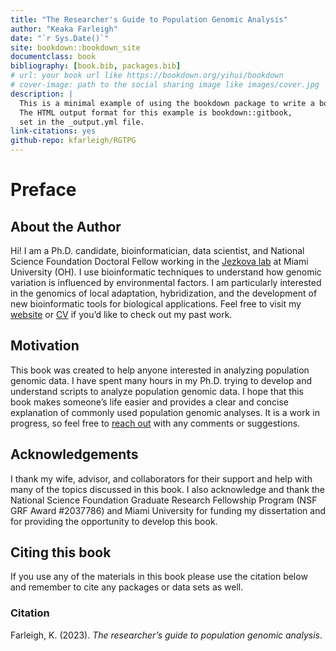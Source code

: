 --- 
title: "The Researcher's Guide to Population Genomic Analysis"
author: "Keaka Farleigh"
date: "`r Sys.Date()`"
site: bookdown::bookdown_site
documentclass: book
bibliography: [book.bib, packages.bib]
# url: your book url like https://bookdown.org/yihui/bookdown
# cover-image: path to the social sharing image like images/cover.jpg
description: |
  This is a minimal example of using the bookdown package to write a book.
  The HTML output format for this example is bookdown::gitbook,
  set in the _output.yml file.
link-citations: yes
github-repo: kfarleigh/RGTPG
---

# Preface {-}
## About the Author {-}
Hi! I am a Ph.D. candidate, bioinformatician, data scientist, and National Science Foundation Doctoral Fellow working in the [Jezkova lab](https://caloprymnus.com/) at Miami University (OH). I use bioinformatic techniques to understand how genomic variation is influenced by environmental factors. I am particularly interested in the genomics of local adaptation, hybridization, and the development of new bioinformatic tools for biological applications. Feel free to visit my [website](https://kfarleigh.github.io/) or [CV](https://kfarleigh.github.io/CV/KFarleigh_CV_1-13-2023.pdf) if you'd like to check out my past work. 

## Motivation  {-}
This book was created to help anyone interested in analyzing population genomic data. I have spent many hours in my Ph.D. trying to develop and understand scripts to analyze population genomic data. I hope that this book makes someone's life easier and provides a clear and concise explanation of commonly used population genomic analyses. It is a work in progress, so feel free to [reach out](https://kfarleigh.github.io/contact/) with any comments or suggestions.


## Acknowledgements {-}
I thank my wife, advisor, and collaborators for their support and help with many of the topics discussed in this book. I also acknowledge and thank the National Science Foundation Graduate Research Fellowship Program (NSF GRF Award #2037786) and Miami University for funding my dissertation and for providing the opportunity to develop this book.

## Citing this book {-}
If you use any of the materials in this book please use the citation below and remember to cite any packages or data sets as well. 

### Citation {-}
Farleigh, K. (2023). *The researcher's guide to population genomic analysis*. 